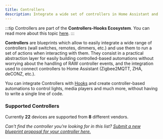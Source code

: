 ```yaml
---
title: Controllers
description: Integrate a wide set of controllers in Home Assistant and provide an easy to use interface to run custom actions on a controller event.
---
```



:::tip
Controllers are part of the **Controllers-Hooks Ecosystem**. You can read more about this topic [here](/docs/controllers-hooks-ecosystem).
:::

**Controllers** are blueprints which allow to easily integrate a wide range of controllers (wall switches, remotes, dimmers, etc.) and use them to run a set of actions when interacting with them. They consist in a practical abstraction layer for easily building controlled-based automations without worrying about the handling of RAW controller events, and the integration used to connect controllers to Home Assistant (Zigbee2MQTT, ZHA, deCONZ, etc.).

You can integrate Controllers with [Hooks](hooks) and create controller-based automations to control lights, media players and much more, without having to write a single line of code.

### Supported Controllers

Currently **22** devices are supported from **8** different vendors.

_Can't find the controller you're looking for in this list? [Submit a new blueprint proposal for your controller here.](https://github.com/yarafie/awesome-ha-blueprints/issues/new?assignees=&labels=blueprint%2Cnew%2Ccontroller&template=new-controller-support.md&title=New+Controller+-+)_

<BlueprintsList category='controllers' />
